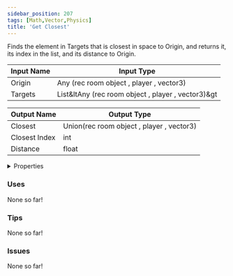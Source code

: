 ```yaml
---
sidebar_position: 207
tags: [Math,Vector,Physics]
title: 'Get Closest'
---
```


Finds the element in Targets that is closest in space to Origin, and returns it, its index in the list, and its distance to Origin.




<EsbSvg />

| Input Name | Input Type |
|-----------|-----------|
| Origin | Any (rec room object , player , vector3) |
| Targets | List&ltAny (rec room object , player , vector3)&gt |

| Output Name | Output Type |
|-----------|-----------|
| Closest | Union(rec room object , player , vector3) |
| Closest Index | int |
| Distance | float |


<details>
  <summary>Properties</summary>
  <div>
    <div>
    <table>
      <thead>
        <tr>
          <th>Is beta required?</th>
          <th>❌</th>
        </tr>
        <tr>
          <th>Is this chip a trolling risk?</th>
          <th>❌</th>
        </tr>
        <tr>
          <th>Is this chip a role assignment risk?</th>
          <th>❌</th>
        </tr>
        <tr>
          <th>Chip UUID</th>
          <th>49fa5928-1af5-49e3-96d0-5ae67e6d81c9</th>
        </tr>
      </thead>
    </table>
    </div>
  </div>
</details>

### Uses

None so far!

### Tips

None so far!

### Issues

None so far!